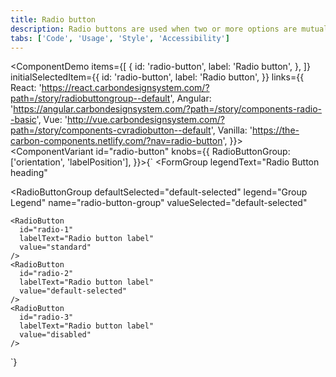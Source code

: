 ```yaml
---
title: Radio button
description: Radio buttons are used when two or more options are mutually exclusive, meaning the user must select only one option.
tabs: ['Code', 'Usage', 'Style', 'Accessibility']
---
```


<ComponentDemo
  items={[
    {
      id: 'radio-button',
      label: 'Radio button',
    },
  ]}
  initialSelectedItem={{
    id: 'radio-button',
    label: 'Radio button',
  }}
  links={{
    React:
      'https://react.carbondesignsystem.com/?path=/story/radiobuttongroup--default',
    Angular:
      'https://angular.carbondesignsystem.com/?path=/story/components-radio--basic',
    Vue:
      'http://vue.carbondesignsystem.com/?path=/story/components-cvradiobutton--default',
    Vanilla: 'https://the-carbon-components.netlify.com/?nav=radio-button',
  }}>
  <ComponentVariant
    id="radio-button"
    knobs={{
      RadioButtonGroup: ['orientation', 'labelPosition'],
    }}>{`
  <FormGroup
  legendText="Radio Button heading"
>
  <RadioButtonGroup
    defaultSelected="default-selected"
    legend="Group Legend"
    name="radio-button-group"
    valueSelected="default-selected"
  >
    <RadioButton
      id="radio-1"
      labelText="Radio button label"
      value="standard"
    />
    <RadioButton
      id="radio-2"
      labelText="Radio button label"
      value="default-selected"
    />
    <RadioButton
      id="radio-3"
      labelText="Radio button label"
      value="disabled"
    />
  </RadioButtonGroup>
</FormGroup>
  `}</ComponentVariant>
</ComponentDemo>
